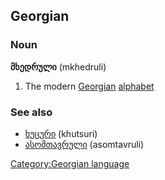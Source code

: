 ==Georgian==
===Noun===
'''მხედრული''' (mkhedruli)
#The modern [[Georgian]] [[alphabet]]

===See also===
*[[ხუცური]] (khutsuri)
*[[ასომთავრული]] (asomtavruli)
[[Category:Georgian language]]